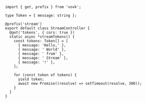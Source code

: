 ```tsx filename="/src/modules/stream/StreamController.ts"
import { get, prefix } from 'vovk';

type Token = { message: string };

@prefix('stream')
export default class StreamController {
  @get('tokens', { cors: true })
  static async *streamTokens() {
    const tokens: Token[] = [
      { message: 'Hello,' },
      { message: ' World' },
      { message: ' from' },
      { message: ' Stream' },
      { message: '!' },
    ];

    for (const token of tokens) {
      yield token;
      await new Promise((resolve) => setTimeout(resolve, 300));
    }
  }
}
```
